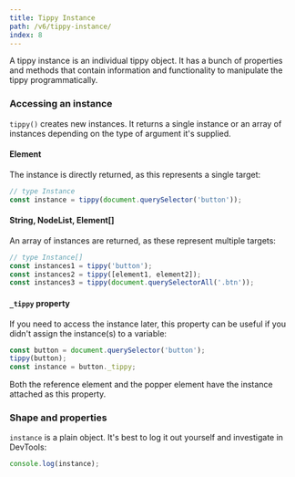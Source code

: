 ```yaml
---
title: Tippy Instance
path: /v6/tippy-instance/
index: 8
---
```


A tippy instance is an individual tippy object. It has a bunch of properties and
methods that contain information and functionality to manipulate the tippy
programmatically.

### Accessing an instance

`tippy()` creates new instances. It returns a single instance or an array of
instances depending on the type of argument it's supplied.

#### Element

The instance is directly returned, as this represents a single target:

```js
// type Instance
const instance = tippy(document.querySelector('button'));
```

#### String, NodeList, Element[]

An array of instances are returned, as these represent multiple targets:

```js
// type Instance[]
const instances1 = tippy('button');
const instances2 = tippy([element1, element2]);
const instances3 = tippy(document.querySelectorAll('.btn'));
```

#### `_tippy` property

If you need to access the instance later, this property can be useful if you
didn't assign the instance(s) to a variable:

```js
const button = document.querySelector('button');
tippy(button);
const instance = button._tippy;
```

Both the reference element and the popper element have the instance attached as
this property.

### Shape and properties

`instance` is a plain object. It's best to log it out yourself and investigate
in DevTools:

```js
console.log(instance);
```
